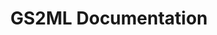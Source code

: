---
title: GS2ML Documentation
description: The Documentation for the GS2ML Mod Loader project.
template: splash
hero:
  tagline: The Documentation for the GS2ML Mod Loader project.
  actions:
    - text: Install Guide
      link: guides/installation
      icon: right-arrow
      variant: primary
---